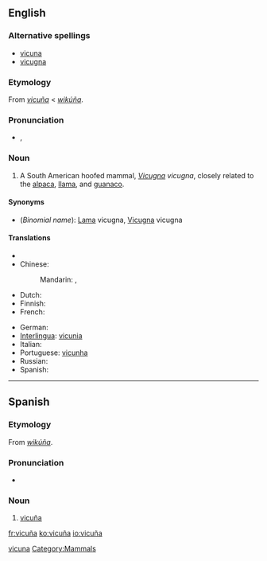 {{also|vicuna}}
==English==
{{wikipedia}}

===Alternative spellings===
* [[vicuna]]
* [[vicugna]]

===Etymology===
From {{etyl|es}} ''[[#Spanish|vicuña]]'' < {{etyl|qwe|en}} ''[[wikúña]]''.

===Pronunciation===
* {{IPA|/vɪˈkuːnjə/}}, {{SAMPA|/vI"kunj@/}}

===Noun===
{{en-noun}}

# A South American hoofed mammal, ''[[Vicugna]] vicugna'', closely related to the [[alpaca]], [[llama]], and [[guanaco]].

====Synonyms====
* (''Binomial name''): [[Lama]] vicugna, [[Vicugna]] vicugna

====Translations====
{{trans-top|vicuña}}
* {{trreq|Arabic}}
* Chinese:
*: Mandarin: {{t|zh|小羊駝|sc=Hani}}, {{t|zh|小羊驼|tr=xiǎoyángtuó|sc=Hani}}
* Dutch: {{t-|nl|vicuña|m}}
* Finnish: {{t|fi|vikunja}}
* French: {{t+|fr|vigogne|m}}
{{trans-mid}}
* German: {{t|de|Vikunja|n}}
* [[Interlingua]]: [[vicunia]]
* Italian: {{t-|it|vigogna|f}}
* Portuguese: [[vicunha]] {{f}}
* Russian: {{t+|ru|викунья}}
* Spanish: {{t-|es|vicuña|f}}
{{trans-bottom}}

[[Category:English terms spelled with Ñ|vicuna]]
[[Category:Mammals]]

----

==Spanish==

===Etymology===
From {{etyl|qwe|es}} ''[[wikúña]]''.

===Pronunciation===
* {{IPA|/biˈkunja/|lang=es}}

===Noun===
{{es-noun-f}}

# [[#English|vicuña]]

[[fr:vicuña]]
[[ko:vicuña]]
[[io:vicuña]]